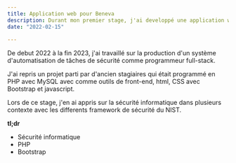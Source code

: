 ```yaml
---
title: Application web pour Beneva
description: Durant mon premier stage, j'ai developpé une application web pour Beneva en PHP avec bootstrap.
date: "2022-02-15"
  
---
```



De debut 2022 à la fin 2023, j'ai travaillé sur la production d'un système d'automatisation de tâches de sécurité comme programmeur full-stack. 

J'ai repris un projet parti par d'ancien stagiaires qui était programmé en PHP avec MySQL avec comme outils de front-end, html, CSS avec Bootstrap et javascript.

Lors de ce stage, j'en ai appris sur la sécurité informatique dans plusieurs contexte avec les differents framework de sécurité du NIST.

**tl;dr**

- Sécurité informatique
- PHP
- Bootstrap
